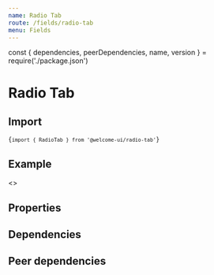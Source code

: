 ```yaml
---
name: Radio Tab
route: /fields/radio-tab
menu: Fields
---
```


const { dependencies, peerDependencies, name, version } = require('./package.json')

# Radio Tab

<TagVersion version={version} name={name} />

## Import

<Code>{`import { RadioTab } from '@welcome-ui/radio-tab'`}</Code>

## Example

<Playground>
  <Form initialValues={{ social_1: 'twitter', social_2: 'xing' }}>
    <>
      <ConnectedField
        component={RadioGroup}
        flexDirection="row"
        label="Social networks"
        mb="xl"
        name="social_1"
        options={ITEMS}
        renderOption={RadioTab}
        required
      />
      <ConnectedField
        component={RadioGroup}
        label="Social networks"
        mb="xl"
        name="social_2"
        options={ITEMS}
        renderOption={RadioTab}
        required
        width={1 / 3}
      />
    </>
  </Form>
</Playground>

## Properties

<Props of={Radio} />

## Dependencies

<Dependencies dependencies={dependencies} />

## Peer dependencies

<Dependencies dependencies={peerDependencies} />
